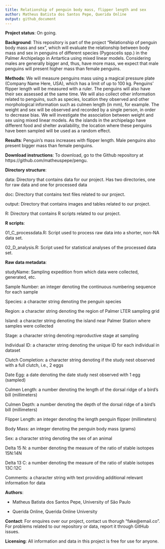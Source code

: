 ```yaml
---
title: Relationship of penguin body mass, flipper length and sex
author: Matheus Batista dos Santos Pepe, Querida Online
output: github_document
---
```


<!-- README.md is generated from README.Rmd. Please edit that file -->

**Project status**: On going.

**Background**: This repository is part of the project "Relationship of penguin body mass and sex", which will evaluate the relationship between body mass and sex in penguins of different species (Pygoscelis spp.) in the Palmer Archipelago in Antartica using mixed linear models. Considering males are generally bigger and, thus, have more mass, we expect that male penguins will present higher mass than female penguins.

**Methods**: We will measure penguins mass using a magical pressure plate (Company Name Here, USA), which has a limit of up to 100 kg. Penguins' flipper length will be measured with a ruler. The penguins will also have their sex assessed at the same time. We will also collect other information related to penguins, such as species, location they observed and other morphological information such as culmen length (in mm), for example. The weight and sex will be observed and recorded by a single person, in order to decrease bias. We will investigate the association between weight and sex using mixed linear models. As the islands in the archipelago have different food and shelter availability, the location where these penguins have been sampled will be used as a random effect.

**Results**: Penguin's mass increases with flipper length. Male penguins also present bigger mass than female penguins.

**Download instructions**: To download, go to the Github repository at https://github.com/matheuspepe/pengu.

**Directory structure**:

data: Directory that contains data for our project. Has two directories, one for raw data and one for processed data

doc: Directory that contains text files related to our project.

output: Directory that contains images and tables related to our project.

R: Directory that contains R scripts related to our project.

**R scripts**:

01_C_processdata.R: Script used to process raw data into a shorter, non-NA data set.

02_D_analysis.R: Script used for statistical analyses of the processed data set.

**Raw data metadata**:

studyName: Sampling expedition from which data were collected, generated, etc.

Sample Number: an integer denoting the continuous numbering sequence for each sample

Species: a character string denoting the penguin species

Region: a character string denoting the region of Palmer LTER sampling grid

Island: a character string denoting the island near Palmer Station where samples were collected

Stage: a character string denoting reproductive stage at sampling

Individual ID: a character string denoting the unique ID for each individual in dataset

Clutch Completion: a character string denoting if the study nest observed with a full clutch, i.e., 2 eggs

Date Egg: a date denoting the date study nest observed with 1 egg (sampled)

Culmen Length: a number denoting the length of the dorsal ridge of a bird's bill (millimeters)

Culmen Depth: a number denoting the depth of the dorsal ridge of a bird's bill (millimeters)

Flipper Length: an integer denoting the length penguin flipper (millimeters)

Body Mass: an integer denoting the penguin body mass (grams)

Sex: a character string denoting the sex of an animal

Delta 15 N: a number denoting the measure of the ratio of stable isotopes 15N:14N

Delta 13 C: a number denoting the measure of the ratio of stable isotopes 13C:12C

Comments: a character string with text providing additional relevant information for data

**Authors**:

- Matheus Batista dos Santos Pepe, University of São Paulo

- Querida Online, Querida Online University

**Contact**: For enquires over our project, contact us thorugh "fake@email.co".
For problems related to our repository or data, report it through GitHub issues.

**Licensing**: All information and data in this project is free for use for anyone.